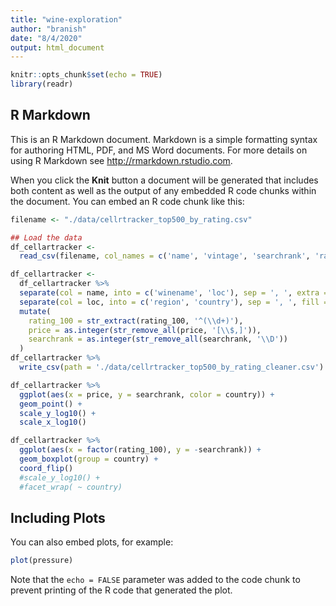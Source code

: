 ```yaml
---
title: "wine-exploration"
author: "branish"
date: "8/4/2020"
output: html_document
---
```


```r
knitr::opts_chunk$set(echo = TRUE)
library(readr)
```

## R Markdown

This is an R Markdown document. Markdown is a simple formatting syntax for authoring HTML, PDF, and MS Word documents. For more details on using R Markdown see <http://rmarkdown.rstudio.com>.

When you click the **Knit** button a document will be generated that includes both content as well as the output of any embedded R code chunks within the document. You can embed an R code chunk like this:

```r
filename <- "./data/cellrtracker_top500_by_rating.csv"

## Load the data
df_cellartracker <-
  read_csv(filename, col_names = c('name', 'vintage', 'searchrank', 'rating_100', 'price'))

df_cellartracker <-
  df_cellartracker %>%
  separate(col = name, into = c('winename', 'loc'), sep = ', ', extra = 'merge') %>%
  separate(col = loc, into = c('region', 'country'), sep = ', ', fill = 'left') %>%
  mutate(
    rating_100 = str_extract(rating_100, '^(\\d+)'),
    price = as.integer(str_remove_all(price, '[\\$,]')),
    searchrank = as.integer(str_remove_all(searchrank, '\\D'))
  )
df_cellartracker %>%
  write_csv(path = './data/cellrtracker_top500_by_rating_cleaner.csv')

```

``` r
df_cellartracker %>%
  ggplot(aes(x = price, y = searchrank, color = country)) +
  geom_point() +
  scale_y_log10() +
  scale_x_log10()

df_cellartracker %>%
  ggplot(aes(x = factor(rating_100), y = -searchrank)) +
  geom_boxplot(group = country) +
  coord_flip()
  #scale_y_log10() +
  #facet_wrap( ~ country)


```

## Including Plots

You can also embed plots, for example:

```r
plot(pressure)
```

Note that the `echo = FALSE` parameter was added to the code chunk to prevent printing of the R code that generated the plot.

